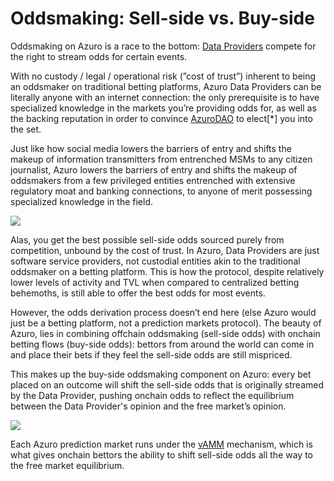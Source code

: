 
# Oddsmaking: Sell-side vs. Buy-side

Oddsmaking on Azuro is a race to the bottom: [Data Providers](/knowledge-hub/how-azuro-works/protocol-actors/data-providers) compete for the right to stream odds for certain events.

With no custody / legal / operational risk (”cost of trust”) inherent to being an oddsmaker on traditional betting platforms, Azuro Data Providers can be literally anyone with an internet connection: the only prerequisite is to have specialized knowledge in the markets you’re providing odds for, as well as the backing reputation in order to convince [AzuroDAO](/knowledge-hub/azur/azuro-dao) to elect[*] you into the set.

Just like how social media lowers the barriers of entry and shifts the makeup of information transmitters from entrenched MSMs to any citizen journalist, Azuro lowers the barriers of entry and shifts the makeup of oddsmakers from a few privileged entities entrenched with extensive regulatory moat and banking connections, to anyone of merit possessing specialized knowledge in the field.

<Image
  src="/images/concepts/oddsmaking1.png"
  width={2000}
  height={700}
/>

Alas, you get the best possible sell-side odds sourced purely from competition, unbound by the cost of trust. In Azuro, Data Providers are just software service providers, not custodial entities akin to the traditional oddsmaker on a betting platform. This is how the protocol, despite relatively lower levels of activity and TVL when compared to centralized betting behemoths, is still able to offer the best odds for most events.

However, the odds derivation process doesn’t end here (else Azuro would just be a betting platform, not a prediction markets protocol). The beauty of Azuro, lies in combining offchain oddsmaking (sell-side odds) with onchain betting flows (buy-side odds): bettors from around the world can come in and place their bets if they feel the sell-side odds are still mispriced.

This makes up the buy-side oddsmaking component on Azuro: every bet placed on an outcome will shift the sell-side odds that is originally streamed by the Data Provider, pushing onchain odds to reflect the equilibrium between the Data Provider's opinion and the free market’s opinion.

<Image
  src="/images/concepts/oddsmaking2.png"
  width={2000}
  height={700}
/>

Each Azuro prediction market runs under the [vAMM](/knowledge-hub/how-azuro-works/components/vAMM) mechanism, which is what gives onchain bettors the ability to shift sell-side odds all the way to the free market equilibrium.